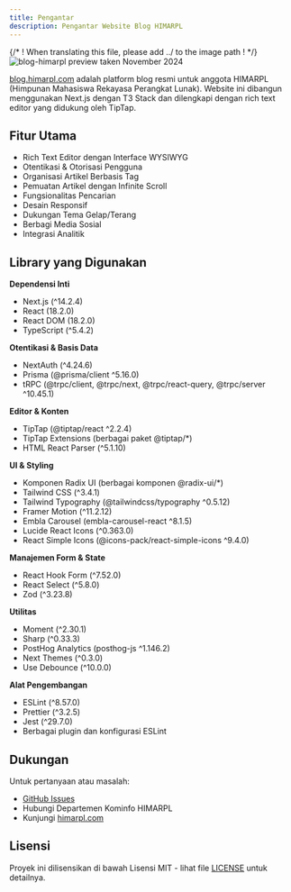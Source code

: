 ```yaml
---
title: Pengantar
description: Pengantar Website Blog HIMARPL
---
```


{/* ! When translating this file, please add ../ to the image path ! */}
![blog-himarpl preview taken November 2024](../../../../assets/preview/blog-himarpl.png)

[blog.himarpl.com](https://blog.himarpl.com) adalah platform blog resmi untuk anggota HIMARPL (Himpunan Mahasiswa Rekayasa Perangkat Lunak). Website ini dibangun menggunakan Next.js dengan T3 Stack dan dilengkapi dengan rich text editor yang didukung oleh TipTap.

## Fitur Utama

- Rich Text Editor dengan Interface WYSIWYG
- Otentikasi & Otorisasi Pengguna
- Organisasi Artikel Berbasis Tag
- Pemuatan Artikel dengan Infinite Scroll
- Fungsionalitas Pencarian
- Desain Responsif
- Dukungan Tema Gelap/Terang
- Berbagi Media Sosial
- Integrasi Analitik

## Library yang Digunakan

**Dependensi Inti**
- Next.js (^14.2.4)
- React (18.2.0)
- React DOM (18.2.0)
- TypeScript (^5.4.2)

**Otentikasi & Basis Data**
- NextAuth (^4.24.6)
- Prisma (@prisma/client ^5.16.0)
- tRPC (@trpc/client, @trpc/next, @trpc/react-query, @trpc/server ^10.45.1)

**Editor & Konten**
- TipTap (@tiptap/react ^2.2.4)
- TipTap Extensions (berbagai paket @tiptap/*)
- HTML React Parser (^5.1.10)

**UI & Styling**
- Komponen Radix UI (berbagai komponen @radix-ui/*)
- Tailwind CSS (^3.4.1)
- Tailwind Typography (@tailwindcss/typography ^0.5.12)
- Framer Motion (^11.2.12)
- Embla Carousel (embla-carousel-react ^8.1.5)
- Lucide React Icons (^0.363.0)
- React Simple Icons (@icons-pack/react-simple-icons ^9.4.0)

**Manajemen Form & State**
- React Hook Form (^7.52.0)
- React Select (^5.8.0)
- Zod (^3.23.8)

**Utilitas**
- Moment (^2.30.1)
- Sharp (^0.33.3)
- PostHog Analytics (posthog-js ^1.146.2)
- Next Themes (^0.3.0)
- Use Debounce (^10.0.0)

**Alat Pengembangan**
- ESLint (^8.57.0)
- Prettier (^3.2.5)
- Jest (^29.7.0)
- Berbagai plugin dan konfigurasi ESLint

## Dukungan

Untuk pertanyaan atau masalah:

- [GitHub Issues](https://github.com/himarplupi/blog-himarpl/issues)
- Hubungi Departemen Kominfo HIMARPL
- Kunjungi [himarpl.com](https://www.himarpl.com)

## Lisensi

Proyek ini dilisensikan di bawah Lisensi MIT - lihat file [LICENSE](https://github.com/himarplupi/blog-himarpl/blob/main/LICENSE) untuk detailnya.
